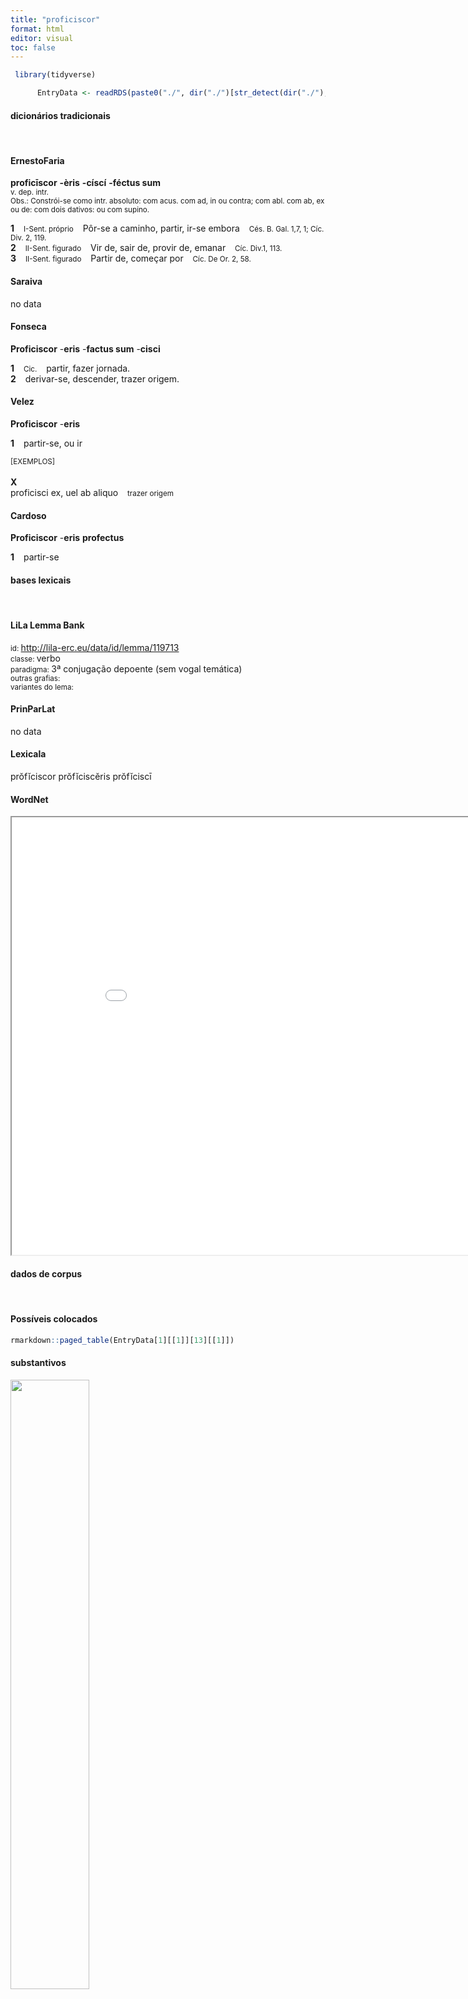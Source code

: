 ```yaml
---
title: "proficiscor"
format: html
editor: visual
toc: false
---
```



```r
 library(tidyverse) 

      EntryData <- readRDS(paste0("./", dir("./")[str_detect(dir("./"), "_xx112-114-111-102-105-99-105-115-99-111-114xx_.rds")]))

```


#### dicionários tradicionais

&emsp;




::: panel-tabset

#### ErnestoFaria

<b>proficīscor</b> <b>-èris</b> <b>-císcí</b> <b>-féctus sum</b> <br> <small>v. dep. intr.</small> <br> <small>Obs.: Constrói-se como intr. absoluto: com acus. com ad, in ou contra; com abl. com ab, ex ou de: com dois dativos: ou com supino.</small>   <p> <b>1</b> &ensp; <small>I-Sent. próprio</small> &ensp; Pôr-se a caminho, partir, ir-se embora &ensp; <small>Cés. B. Gal. 1,7, 1; Cíc. Div. 2, 119.</small> <br> <b>2</b> &ensp; <small>II-Sent. figurado</small> &ensp; Vir de, sair de, provir de, emanar &ensp; <small>Cíc. Div.1, 113.</small> <br> <b>3</b> &ensp; <small>II-Sent. figurado</small> &ensp; Partir de, começar por &ensp; <small>Cíc. De Or. 2, 58.</small> </p>




#### Saraiva

no data




#### Fonseca

<b>Proficiscor</b> -<b>eris</b> -<b>factus sum</b> -<b>cisci</b>   <p> <b>1</b> &ensp; <small>Cic.</small> &ensp; partir, fazer jornada. <br> <b>2</b> &ensp; derivar-se, descender, trazer origem. </p>




#### Velez

<b>Proficiscor</b> -<b>eris</b>   <p> <b>1</b> &ensp; partir-se, ou ir </p>   <p><small>[EXEMPLOS]</small><br> <br><b>X</b><br>proficisci ex, uel ab aliquo &ensp; <small>trazer origem</small> </p>




#### Cardoso

<b>Proficiscor</b> -<b>eris</b> <b>profectus</b>   <p> <b>1</b> &ensp; partir-se </p>


:::



#### bases lexicais

&emsp;






::: panel-tabset

#### LiLa Lemma Bank

<small> id: </small> <a href=' http://lila-erc.eu/data/id/lemma/119713 ' target="_blank"> http://lila-erc.eu/data/id/lemma/119713 </a> <br>
<small> classe: </small> verbo    <br>
<small> paradigma: </small> 3ª conjugação depoente (sem vogal temática) <br>
<small> outras grafias: </small>  <br>
<small> variantes do lema: </small>  <br>





#### PrinParLat

no data




#### Lexicala

prŏfĭciscor 
 prŏfĭciscĕris 
 prŏfĭciscī




#### WordNet

<iframe width='900' height='700' src='Media/Tree__xx112-114-111-102-105-99-105-115-99-111-114xx__sem_type_lexemes_pt.html'>

</iframe>


:::



#### dados de corpus

&emsp;




::: panel-tabset

#### Possíveis colocados

```r

rmarkdown::paged_table(EntryData[1][[1]][13][[1]])

```


#### substantivos

![](./Media/wordcloud__xx112-114-111-102-105-99-105-115-99-111-114xx__BY_collocate_scoreSUBST.webp){width=50% fig-alt='This chart plots collocate by scoreSUBST, for the headword proficiscor here are all the values plotted: collocate: Epirus; scoreSUBST: 0. collocate: iubeo; scoreSUBST: 0. collocate: Brundisium; scoreSUBST: 0. collocate: quam; scoreSUBST: 0. collocate: Roma; scoreSUBST: 0. collocate: Italia; scoreSUBST: 0. collocate: urbs; scoreSUBST: 2. collocate: bellum; scoreSUBST: 2. collocate: sum; scoreSUBST: 0'}




#### adjetivos

![](./Media/wordcloud__xx112-114-111-102-105-99-105-115-99-111-114xx__BY_collocate_scoreADJ.webp){width=50% fig-alt='This chart plots collocate by scoreADJ, for the headword proficiscor here are all the values plotted: collocate: Epirus; scoreADJ: 0. collocate: iubeo; scoreADJ: 0. collocate: Brundisium; scoreADJ: 0. collocate: quam; scoreADJ: 0. collocate: Roma; scoreADJ: 0. collocate: Italia; scoreADJ: 0. collocate: urbs; scoreADJ: 0. collocate: bellum; scoreADJ: 0. collocate: sum; scoreADJ: 0'}




#### verbos

![](./Media/wordcloud__xx112-114-111-102-105-99-105-115-99-111-114xx__BY_collocate_scoreVERBO.webp){width=50% fig-alt='This chart plots collocate by scoreVERBO, for the headword proficiscor here are all the values plotted: collocate: Epirus; scoreVERBO: 0. collocate: iubeo; scoreVERBO: 2. collocate: Brundisium; scoreVERBO: 0. collocate: quam; scoreVERBO: 0. collocate: Roma; scoreVERBO: 0. collocate: Italia; scoreVERBO: 0. collocate: urbs; scoreVERBO: 0. collocate: bellum; scoreVERBO: 0. collocate: sum; scoreVERBO: 3'}




#### advérbios

![](./Media/wordcloud__xx112-114-111-102-105-99-105-115-99-111-114xx__BY_collocate_scoreADV.webp){width=50% fig-alt='This chart plots collocate by scoreADV, for the headword proficiscor here are all the values plotted: collocate: Epirus; scoreADV: 0. collocate: iubeo; scoreADV: 0. collocate: Brundisium; scoreADV: 0. collocate: quam; scoreADV: 0. collocate: Roma; scoreADV: 0. collocate: Italia; scoreADV: 0. collocate: urbs; scoreADV: 0. collocate: bellum; scoreADV: 0. collocate: sum; scoreADV: 0'}




#### preposições e conjunções

![](./Media/wordcloud__xx112-114-111-102-105-99-105-115-99-111-114xx__BY_collocate_scoreFUNC.webp){width=50% fig-alt='This chart plots collocate by scoreFUNC, for the headword proficiscor here are all the values plotted: collocate: Epirus; scoreFUNC: 0. collocate: iubeo; scoreFUNC: 0. collocate: Brundisium; scoreFUNC: 0. collocate: quam; scoreFUNC: 20. collocate: Roma; scoreFUNC: 0. collocate: Italia; scoreFUNC: 0. collocate: urbs; scoreFUNC: 0. collocate: bellum; scoreFUNC: 0. collocate: sum; scoreFUNC: 0'}


:::



::: panel-tabset

#### ExemplosTraduzidos

<p> Quintus Pilius erat iam ad Caesarem <b>profectus</b> <br> <small> Cic.Att.4.18.5 <br> Quinto Pílio já partiu para junto de César. <small> [JDD, de outra edição] </small> </small> </p>
; <p> imperium Dido Tyria regit urbe <b>profecta</b> germanum fugiens <br> <small> Verg.A.1.340 <br> Governa este império Dido, que partiu da cidade de Tiro, fugindo de seu irmão. <small> [JDD] </small> </small> </p>
; <p> ego in Epirum <b>proficiscar</b> quom primorum dierum nuntios excepero <br> <small> Cic.Att.3.23.5 <br> Eu partirei para Epiro assim que receber notícias dos primeiros dias. <small> [JDD, de outra edição] </small> </small> </p>
; <p> cotidie enim magis suspicor te in Epirum iam <b>profectum</b> <br> <small> Cic.Att.5.7.1 <br> pois cotidianamente eu tenho mais suspeita de que tu já partiste para o Epiro. <small> [JDD, de outra edição] </small> </small> </p>
; <p> accedit eo quod mihi non ut quisque in Epirum <b>proficiscitur</b> <br> <small> Cic.Att.1.13.1 <br> Acrescente-se a isso que, se alguém vai para Epiro, não me <parece que vai até ti>. <small> [JDD, de outra edição] </small> </small> </p>
; <p> nam quid de Cyro nuntiaret quem Clodius Roma <b>proficiscens</b> reliquerat morientem <br> <small> Cic.Mil.48 <br> Pois por que teria anunciado a respeito de Ciro, que Clódio, quando partiu de Roma, tinha deixado agonizante? <small> [JDD] </small> </small> </p>
; <p> sed ante quam <b>proficiscare</b> utique explicatum sit illud HS X̅X̅ et D̅C̅C̅C̅ <br> <small> Cic.Att.5.5.2 <br> Mas antes de partires, que fique resolvido de uma vez aquilo dos vinte mil sestércios e dos oitocentos. <small> [JDD, de outra edição] </small> </small> </p>
; <p> nam ut Brundisio <b>profectus</b> es nullae mihi abs te sunt redditae litterae <br> <small> Cic.Att.1.15.2 <br> pois desde que partiste de Brundisio, não me foi entregue nenhuma carta tua. <small> [JDD] </small> </small> </p>
; <p> qua consuetudine cognita Caesar ne grauiori bello occurreret maturius quam consuerat ad exercitum <b>proficiscitur</b> <br> <small> Caes.Gal.4.6.1 <br> Conhecido esse costume, César, para não ir ao encontro de uma guerra mais séria, parte para o seu exército mais cedo do que costumava. <small> [JDD] </small> </small> </p>
; <p> ipse in Carnutes Andes Turonos quaeque ciuitates propinquae his locis erant ubi bellum gesserat legionibus in hiberna deductis in Italiam <b>profectus</b> est <br> <small> Caes.Gal.2.35.3 <br> Ele próprio, conduzidas as legiões para os quartéis de inverno entre os carnutos, andes, túronos, povos que ficavam próximos dos lugares onde tinha feito a guerra, partiu para a Itália. <small> [JDD, de outra edição] </small> </small> </p>
; <p> Cauarinum cum equitatu Senonum se cum <b>proficisci</b> iubet ne quis aut ex huius iracundia aut ex eo quod meruerat odio ciuitatis motus existat <br> <small> Caes.Gal.6.5.2 <br> Ordena que Cavarino parta com ele com a cavalaria dos senones, para que nenhum movimento da cidade se eleve ou devido à sua iracúndia ou devido ao ódio que tinha ganho. <small> [JDD, de outra edição] </small> </small> </p>
; <p> P. Crassum cum cohortibus legionariis duodecim et magno numero equitatus in Aquitaniam <b>proficisci</b> iubet ne ex his nationibus auxilia in Galliam mittantur ac tantae nationes coniungantur <br> <small> Caes.Gal.3.11.3 <br> Ordena que Públio Crasso, com doze coortes legionárias e um grande número de cavalaria, parta para a Aquitânia, a fim de que não sejam enviadas dessas nações tropas auxiliares para a Gália e a fim de que tantas nações não se juntem. <small> [JDD, de outra edição] </small> </small> </p>





#### Frequência por autor

![](./Media/barchart__xx112-114-111-102-105-99-105-115-99-111-114xx__lemma_BY_author_Frequencies.webp){width=50% fig-alt='This charts plots the frequency of lemma by author_Frequencies. The Caesar subcorpus registers the highest normalized frequency, with the value of 16.24 and an absolute frequency of 43. The Phaedrus subcorpus follows, with a normalized frequency of 0 and an absolute frequency of 0. the subcorpus with the least normalized frequency is Horatius with the normalized value of 0 and an absolute freqeuncy of 0. here are all the values: subcorpus: Caesar ; normalized frequency: 43 ; absolute frequency: 16.2398972732079. subcorpus: Cicero ; normalized frequency: 109 ; absolute frequency: 6.79026189230271. subcorpus: Horatius ; normalized frequency: 0 ; absolute frequency: 0. subcorpus: Ovidius ; normalized frequency: 0 ; absolute frequency: 0. subcorpus: Phaedrus ; normalized frequency: 0 ; absolute frequency: 0. subcorpus: Sallustius ; normalized frequency: 10 ; absolute frequency: 9.27557740469344. subcorpus: Seneca ; normalized frequency: 0 ; absolute frequency: 0. subcorpus: Suetonius ; normalized frequency: 0 ; absolute frequency: 0. subcorpus: Tacitus ; normalized frequency: 1 ; absolute frequency: 3.43288705801579. subcorpus: Vergilius ; normalized frequency: 2 ; absolute frequency: 3.86100386100386. subcorpus: Hieronymus ; normalized frequency: 0 ; absolute frequency: 0'}




#### Frequência por gênero

![](./Media/barchart__xx112-114-111-102-105-99-105-115-99-111-114xx__lemma_BY_genre_Frequencies.webp){width=50% fig-alt='This charts plots the frequency of lemma by genre_Frequencies. The Prosa.histórica subcorpus registers the highest normalized frequency, with the value of 13.15 and an absolute frequency of 54. The Prosa.oratória subcorpus follows, with a normalized frequency of 4.9 and an absolute frequency of 51. the subcorpus with the least normalized frequency is Poesia.lírica with the normalized value of 0 and an absolute freqeuncy of 0. here are all the values: subcorpus: Prosa.histórica ; normalized frequency: 54 ; absolute frequency: 13.1454027605346. subcorpus: Prosa.filosófica ; normalized frequency: 13 ; absolute frequency: 2.14164511293059. subcorpus: Prosa.oratória ; normalized frequency: 51 ; absolute frequency: 4.89664243948806. subcorpus: Prosa.epistolográfica ; normalized frequency: 45 ; absolute frequency: 11.9240043456371. subcorpus: Poesia.lírica ; normalized frequency: 0 ; absolute frequency: 0. subcorpus: Poesia.didática ; normalized frequency: 0 ; absolute frequency: 0. subcorpus: Poesia.trágica ; normalized frequency: 0 ; absolute frequency: 0. subcorpus: Poesia.épica ; normalized frequency: 2 ; absolute frequency: 3.86100386100386. subcorpus: Prosa.ficcional ; normalized frequency: 0 ; absolute frequency: 0'}




#### Frequência por século

![](./Media/barchart__xx112-114-111-102-105-99-105-115-99-111-114xx__lemma_BY_period_Frequencies.webp){width=50% fig-alt='This charts plots the frequency of lemma by period_Frequencies. The I.a.C. subcorpus registers the highest normalized frequency, with the value of 7.63 and an absolute frequency of 164. The I.d.C. subcorpus follows, with a normalized frequency of 0 and an absolute frequency of 0. the subcorpus with the least normalized frequency is I.d.C. with the normalized value of 0 and an absolute freqeuncy of 0. here are all the values: subcorpus: I.a.C. ; normalized frequency: 164 ; absolute frequency: 7.63323248778217. subcorpus: I.d.C. ; normalized frequency: 0 ; absolute frequency: 0. subcorpus: II.d.C. ; normalized frequency: 1 ; absolute frequency: 2.61780104712042. subcorpus: IV.d.C. ; normalized frequency: 0 ; absolute frequency: 0'}


:::

